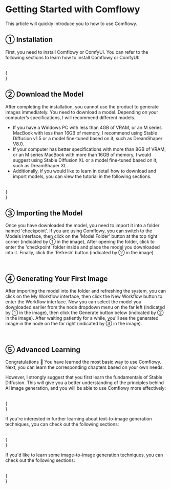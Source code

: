 
# Getting Started with Comflowy

This article will quickly introduce you to how to use Comflowy.

## ① Installation

First, you need to install Comflowy or ComfyUI. You can refer to the following sections to learn how to install Comflowy or ComfyUI:

<br/>
{
  <div className="grid grid-cols-3 gap-4">
    <Cards 
      image={"/install-comfyui-and-model/install-banner.png"}
      title={"安装"}
      href={"../preparation-for-study/install"}
      tag={"Tutorial"}
    />
    <Cards 
      image={"/blog/comflowy-faq/cardbanner.png"}
      title={"Comflowy FAQ"}
      href={"../blog/comflowy-faq"}
      tag={"Tutorial"}
    />
  </div>
}

## ② Download the Model

After completing the installation, you cannot use the product to generate images immediately. You need to download a model. Depending on your computer’s specifications, I will recommend different models.

* If you have a Windows PC with less than 4GB of VRAM, or an M series MacBook with less than 16GB of memory, I recommend using Stable Diffusion v1.5 or a model fine-tuned based on it, such as DreamShaper V8.0.
* If your computer has better specifications with more than 8GB of VRAM, or an M series MacBook with more than 16GB of memory, I would suggest using Stable Diffusion XL or a model fine-tuned based on it, such as DreamShaper XL.
* Additionally, if you would like to learn in detail how to download and import models, you can view the tutorial in the following sections.


<br/>
{
  <div className="grid grid-cols-3 gap-4">
    <Cards 
      image={"/model/dream-shaper/banner.png"}
      title={"DreamShaper V8.0"}
      href={"/model/dream-shaper-v-8"}
      tag={"Checkpoint"}
    />
    <Cards 
      image={"/model/dream-shaper-xl/banner.png"}
      title={"DreamShaper XL"}
      href={"/model/dream-shaper-xl"}
      tag={"Checkpoint"}
    />
    <Cards 
      image={"/install-comfyui-and-model/download-banner.png"}
      title={"下载和导入模型"}
      href={"../preparation-for-study/model"}
      tag={"Tutorial"}
    />
  </div>
}

## ③ Importing the Model

Once you have downloaded the model, you need to import it into a folder named 'checkpoint'. If you are using Comflowy, you can switch to the Models interface, then click on the 'Model Folder' button at the top right corner (indicated by ① in the image),
After opening the folder, click to enter the 'checkpoint' folder inside and place the model you downloaded into it. Finally, click the 'Refresh' button (indicated by ② in the image).

<br/>
<PhotoProvider>
  <PhotoView src="/install-comfyui-and-model/023.png">
      <img src="/install-comfyui-and-model/023.png" alt="" className='rounded-lg'/>
  </PhotoView>
</PhotoProvider>

## ④ Generating Your First Image

After importing the model into the folder and refreshing the system, you can click on the My Workflow interface, then click the New Workflow button to enter the Workflow interface.
Now you can select the model you downloaded earlier from the node dropdown menu on the far left (indicated by ① in the image), then click the Generate button below (indicated by ② in the image). After waiting patiently for a while, you'll see the generated image in the node on the far right (indicated by ③ in the image).

<br/>
<PhotoProvider>
  <PhotoView src="/stable-diffusion-foundation/009.png">
      <img src="/stable-diffusion-foundation/009.png" alt="" className='rounded-lg'/>
  </PhotoView>
</PhotoProvider>

## ⑤ Advanced Learning

Congratulations 🎉
You have learned the most basic way to use Comflowy. Next, you can learn the corresponding chapters based on your own needs.

However, I strongly suggest that you first learn the fundamentals of Stable Diffusion. This will give you a better understanding of the principles behind AI image generation, and you will be able to use Comflowy more effectively:

<br/>
{
  <div className="grid grid-cols-3 gap-4">
    <Cards 
      image={"/stable-diffusion-foundation/cardbanner.png"}
      title={"Stable Diffusion 基础"}
      href={"../basics/stable-diffusion-foundation"}
      tag={"Tutorial"}
    />
    <Cards 
      image={"/comfyui-foundation/cardbanner001.png"}
      title={"Comflowy Basic ①"}
      href={"../basics/comfyui-foundation"}
      tag={"Tutorial"}
    />
    <Cards 
      image={"/comfyui-foundation/cardbanner002.png"}
      title={"Comflowy Basic ②"}
      href={"../basics/basic-nodes"}
      tag={"Tutorial"}
    />
  </div>
}

If you're interested in further learning about text-to-image generation techniques, you can check out the following sections:

<br/>
{
  <div className="grid grid-cols-3 gap-4">
    <Cards 
      image={"/stable-diffusion-prompt/cardbanner001.png"}
      title={"SD Prompt 基础"}
      href={"../basics/prompt"}
      tag={"Tutorial"}
    />
    <Cards 
      image={"/stable-diffusion-prompt/cardbanner002.png"}
      title={"Embedding"}
      href={"../basics/embedding"}
      tag={"Tutorial"}
    />
    <Cards 
      image={"/comfyui-lora/cardbanner.png"}
      title={"LoRA"}
      href={"../basics/lora"}
      tag={"Tutorial"}
    />
  </div>
}

If you'd like to learn some image-to-image generation techniques, you can check out the following sections:

<br/>
{
  <div className="grid grid-cols-3 gap-4">
    <Cards 
      image={"/comfyui-img2img/cardbanner.png"}
      title={"图生图基础"}
      href={"../advanced/image-to-image"}
      tag={"Tutorial"}
    />
    <Cards 
      image={"/comfyui-upscale/cardbanner.png"}
      title={"Upscale"}
      href={"../advanced/upscale"}
      tag={"Tutorial"}
    />
    <Cards 
      image={"/comfyui-inoutpainting/banner.png"}
      title={"In/Outpainting"}
      href={"/advanced/in-out-painting"}
      tag={"Tutorial"}
    />
    <Cards 
      image={"/comfyui-controlnet/cardbanner.png"}
      title={"ControlNet"}
      href={"../advanced/controlnet"}
      tag={"Tutorial"}
    />
  </div>
}
